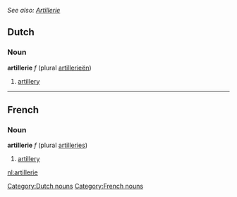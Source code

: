 ''See also: [[Artillerie]]''
==Dutch==
===Noun===
'''artillerie''' ''f'' (plural [[artillerieën]])
# [[artillery]]

[[Category:Dutch nouns]]

----
==French==
===Noun===
'''artillerie''' ''f'' (plural [[artilleries]])
# [[artillery]]

[[Category:French nouns]]

[[nl:artillerie]]